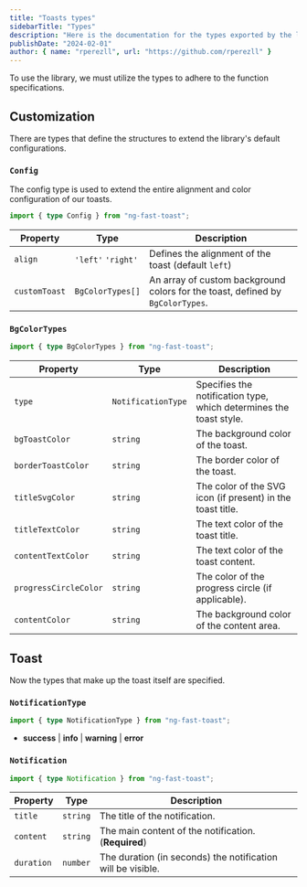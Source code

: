 ```yaml
---
title: "Toasts types"
sidebarTitle: "Types"
description: "Here is the documentation for the types exported by the library."
publishDate: "2024-02-01"
author: { name: "rperezll", url: "https://github.com/rperezll" }
---
```


To use the library, we must utilize the types to adhere to the function specifications.

## Customization

There are types that define the structures to extend the library's default configurations.

### `Config`

The config type is used to extend the entire alignment and color configuration of our toasts.

```ts
import { type Config } from "ng-fast-toast";
```

| Property      | Type               | Description                                                                    |
| ------------- | ------------------ | ------------------------------------------------------------------------------ |
| `align`       | `'left'` `'right'` | Defines the alignment of the toast (default `left`)                            |
| `customToast` | `BgColorTypes[]`   | An array of custom background colors for the toast, defined by `BgColorTypes`. |

### `BgColorTypes`

```ts
import { type BgColorTypes } from "ng-fast-toast";
```

| Property              | Type               | Description                                                        |
| --------------------- | ------------------ | ------------------------------------------------------------------ |
| `type`                | `NotificationType` | Specifies the notification type, which determines the toast style. |
| `bgToastColor`        | `string`           | The background color of the toast.                                 |
| `borderToastColor`    | `string`           | The border color of the toast.                                     |
| `titleSvgColor`       | `string`           | The color of the SVG icon (if present) in the toast title.         |
| `titleTextColor`      | `string`           | The text color of the toast title.                                 |
| `contentTextColor`    | `string`           | The text color of the toast content.                               |
| `progressCircleColor` | `string`           | The color of the progress circle (if applicable).                  |
| `contentColor`        | `string`           | The background color of the content area.                          |

## Toast

Now the types that make up the toast itself are specified.

### `NotificationType`

```ts
import { type NotificationType } from "ng-fast-toast";
```

- **success** | **info** | **warning** | **error**

### `Notification`

```ts
import { type Notification } from "ng-fast-toast";
```

| Property   | Type     | Description                                                 |
| ---------- | -------- | ----------------------------------------------------------- |
| `title`    | `string` | The title of the notification.                              |
| `content`  | `string` | The main content of the notification. (**Required**)        |
| `duration` | `number` | The duration (in seconds) the notification will be visible. |
